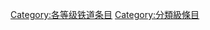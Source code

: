 {{catmore1|[[Wikipedia:鐵道專題|Wikipedia:鐵道專題]]}}
{{Articles by Quality|topic=铁道|project=铁道|format=TOC}}
{{emptycat}}


[[Category:各等级铁道条目|Category:各等级铁道条目]]
[[Category:分類級條目‎|Category:分類級條目‎]]
